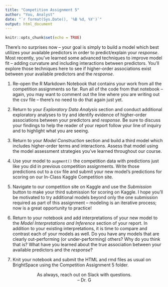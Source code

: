 ```yaml
---
title: "Competition Assignment 5"
author: "You, Analyst"
date: "`r format(Sys.Date(), '%B %d, %Y')`"
output: html_document
---
```


```r
knitr::opts_chunk$set(echo = TRUE)
```

There's no surprises now -- your goal is simply to build a model which best utilizes your available predictors in order to predict/explain your *response*. Most recently, you've learned some advanced techniques to improve model fit -- adding curvature and including interactions between predictors. You'll explore those techniques here to see if higher-order associations exist between your available predictors and the *response*.

1. Re-open the R Markdown Notebook that contains your work from all the competition assignments so far. Run all of the code from that notebook -- again, you may want to comment out the line where you are writing out the csv file -- there's no need to do that again just yet.

2. Return to your *Exploratory Data Analysis* section and conduct additional exploratory analyses to try and identify evidence of higher-order associations between your predictors and *response*. Be sure to discuss your findings to help the reader of your report follow your line of inquiry and to highlight what you are seeing.

3. Return to your *Model Construction* section and build a third model which includes higher-order terms and interactions. Assess that model using the model assessment strategies you've learned throughout our course.

4. Use your model to `augment()` the competition data with predictions just like you did in previous competition assignments. Write those predictions out to a csv file and submit your new model's predictions for scoring on our In-Class Kaggle Competition site. 

5. Navigate to our competition site on Kaggle and use the *Submission* button to make your third submission for scoring on Kaggle. I hope you'll be motivated to try additional models beyond only the one submission required as part of this assignment -- modeling is an iterative process; now is a great opportunity to practice!

6. Return to your notebook and add interpretations of your new model to the *Model Interpretations and Inference* section of your report. In addition to your existing interpretations, it is time to compare and contrast each of your models as well. Do you have any models that are clearly out-performing (or under-performing) others? Why do you think that is? What have you learned about the true association between your available predictors and the *response*?

7. Knit your notebook and submit the HTML and rmd files as usual on BrightSpace using the Competition Assignment 5 folder.

<center>As always, reach out on Slack with questions.<br/>
-- Dr. G</center>
